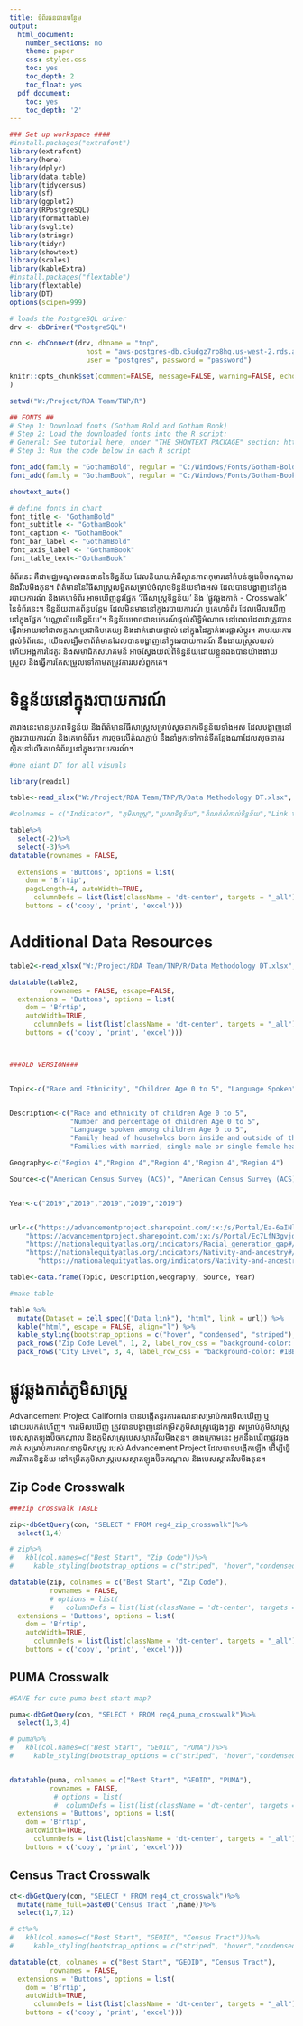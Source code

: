 ```yaml
---
title: ទំព័រធនធានបន្ថែម 
output:
  html_document:
    number_sections: no
    theme: paper
    css: styles.css
    toc: yes
    toc_depth: 2
    toc_float: yes
  pdf_document:
    toc: yes
    toc_depth: '2'
---
```


```r
### Set up workspace ####
#install.packages("extrafont")
library(extrafont)
library(here)
library(dplyr)
library(data.table)
library(tidycensus)
library(sf)
library(ggplot2)
library(RPostgreSQL)
library(formattable)
library(svglite)
library(stringr)
library(tidyr)
library(showtext)
library(scales)
library(kableExtra)
#install.packages("flextable")
library(flextable)
library(DT)
options(scipen=999)

# loads the PostgreSQL driver
drv <- dbDriver("PostgreSQL")

con <- dbConnect(drv, dbname = "tnp",
                   host = "aws-postgres-db.c5udgz7ro8hq.us-west-2.rds.amazonaws.com", port = 5432,
                   user = "postgres", password = "password")

knitr::opts_chunk$set(comment=FALSE, message=FALSE, warning=FALSE, echo=FALSE
)

setwd("W:/Project/RDA Team/TNP/R")
```

```r
## FONTS ##
# Step 1: Download fonts (Gotham Bold and Gotham Book) 
# Step 2: Load the downloaded fonts into the R script:
# General: See tutorial here, under "THE SHOWTEXT PACKAGE" section: https://r-coder.com/custom-fonts-r/#The_showtext_package 
# Step 3: Run the code below in each R script

font_add(family = "GothamBold", regular = "C:/Windows/Fonts/Gotham-Bold 700.otf")
font_add(family = "GothamBook", regular = "C:/Windows/Fonts/Gotham-Book 325.otf")

showtext_auto()

# define fonts in chart
font_title <- "GothamBold"
font_subtitle <- "GothamBook"
font_caption <- "GothamBook"
font_bar_label <- "GothamBold"
font_axis_label <- "GothamBook"
font_table_text<-"GothamBook"
```

ទំព័រនេះ គឺជាមជ្ឈមណ្ឌលធនធាននៃទិន្នន័យ ដែលនិយាយអំពីស្ថានភាពកុមារនៅតំបន់ឡុងប៊ិចកណ្តាល និងវីលមីងតុន។ ព័ត៌មាននៃវិធីសាស្រ្តលម្អិតសម្រាប់ចំណុចទិន្នន័យទាំងអស់ ដែលបានបង្ហាញនៅក្នុងរបាយការណ៍ និងគេហទំព័រ អាចឃើញនូវផ្នែក ‘វិធីសាស្រ្តទិន្នន័យ’ និង ‘ផ្លូវឆ្លងកាត់ - Crosswalk’ នៃទំព័រនេះ។ ទិន្នន័យពាក់ព័ន្ធបន្ថែម ដែលមិនមាននៅក្នុងរបាយការណ៍ ឬគេហទំព័រ ដែលមើលឃើញនៅក្នុងផ្នែក ‘បណ្ណាល័យទិន្នន័យ’។ ទិន្នន័យអាចជាឧបករណ៍ផ្តល់សិទ្ធិអំណាច នៅពេលដែលវាត្រូវបានធ្វើវាអោយទៅជាលក្ខណៈប្រជាធិបតេយ្យ និងដាក់ដោយផ្ទាល់ នៅក្នុងដៃភ្នាក់ងារផ្លាស់ប្តូរ។ តាមរយៈការផ្តល់ទំព័រនេះ, យើងសង្ឃឹមថាព័ត៌មានដែលបានបង្ហាញនៅក្នុងរបាយការណ៍ នឹងងាយស្រួលយល់ ហើយអង្គការដៃគូរ និងសមាជិកសហគមន៍ អាចស្វែងយល់ពីទិន្នន័យដោយខ្លួនឯងបានយ៉ាងងាយស្រួល និងធ្វើការកែសម្រួលទៅតាមតម្រូវការរបស់ពួកគេ។


# ទិន្នន័យនៅក្នុងរបាយការណ៍

តារាងនេះមានប្រភពទិន្នន័យ និងព័ត៌មានវិធីសាស្រ្តសម្រាប់សូចនាករទិន្នន័យទាំងអស់ ដែលបង្ហាញនៅក្នុងរបាយការណ៍ និងគេហទំព័រ។ ការចុចលើតំណភ្ជាប់ នឹងនាំអ្នកទៅកាន់ទីកន្លែងណាដែលសូចនាករស្ថិតនៅលើគេហទំព័រឬនៅក្នុងរបាយការណ៍។

```r
#one giant DT for all visuals

library(readxl)

table<-read_xlsx("W:/Project/RDA Team/TNP/R/Data Methodology DT.xlsx", sheet="final_khm")

#colnames = c("Indicator", "ភូមិសាស្ត្រ","ប្រភពទិន្នន័យ","កំណត់សំគាល់ទិន្នន័យ","Link to Indicator")

table%>%
  select(-2)%>%
  select(-3)%>%
datatable(rownames = FALSE, 
          
  extensions = 'Buttons', options = list(
    dom = 'Bfrtip',
    pageLength=4, autoWidth=TRUE,
      columnDefs = list(list(className = 'dt-center', targets = "_all")),
    buttons = c('copy', 'print', 'excel')))


```


# Additional Data Resources

```r
table2<-read_xlsx("W:/Project/RDA Team/TNP/R/Data Methodology DT.xlsx", sheet="additional")

datatable(table2, 
          rownames = FALSE, escape=FALSE,
  extensions = 'Buttons', options = list(
    dom = 'Bfrtip',
    autoWidth=TRUE,
      columnDefs = list(list(className = 'dt-center', targets = "_all")),
    buttons = c('copy', 'print', 'excel')))




```


```r

###OLD VERSION###


Topic<-c("Race and Ethnicity", "Children Age 0 to 5", "Language Spoken", "Nativity Status by Race", "Family Composition" )


Description<-c("Race and ethnicity of children Age 0 to 5", 
               "Number and percentage of children Age 0 to 5",
               "Language spoken among children Age 0 to 5",
               "Family head of households born inside and outside of the US by race",
               "Families with married, single male or single female head of households")

Geography<-c("Region 4","Region 4","Region 4","Region 4","Region 4")

Source<-c("American Census Survey (ACS)", "American Census Survey (ACS)", "American Census Survey (ACS)", "PUMS", "American Census Survey (ACS)")


Year<-c("2019","2019","2019","2019","2019")


url<-c("https://advancementproject.sharepoint.com/:x:/s/Portal/Ea-6aINlRjdJuWZ_PV9gHw0BbFf4ulpe5liG7S_7U8eqYg?e=gAGe47",
    "https://advancementproject.sharepoint.com/:x:/s/Portal/Ec7LfN3gvjdEuF66wHATGYkBTYWI6L1lntsgGgmCnP3Xbg?e=rp7FcS",
    "https://nationalequityatlas.org/indicators/Racial_generation_gap#/?geo=06000000000006037",
    "https://nationalequityatlas.org/indicators/Nativity-and-ancestry#/?geo=03000000000031100",
       "https://nationalequityatlas.org/indicators/Nativity-and-ancestry#/?geo=03000000000031100" )

table<-data.frame(Topic, Description,Geography, Source, Year)

#make table

table %>% 
  mutate(Dataset = cell_spec(("Data link"), "html", link = url)) %>%
  kable("html", escape = FALSE, align="l") %>%
  kable_styling(bootstrap_options = c("hover", "condensed", "striped"), full_width=F)%>%
  pack_rows("Zip Code Level", 1, 2, label_row_css = "background-color: #1BBF91; color: #fff;")%>%
  pack_rows("City Level", 3, 4, label_row_css = "background-color: #1BBF91; color: #fff;")


```



# ផ្លូវឆ្លងកាត់ភូមិសាស្ត្រ

Advancement Project California បានបង្កើតនូវការគណនាសម្រាប់ការមើលឃើញ ឬដោយរបកគំហើញ។ ការមើលឃើញ ត្រូវបានបង្ហាញនៅកម្រិតភូមិសាស្ត្រផ្សេងៗគ្នា សម្រាប់ភូមិសាស្ត្របេសស្តាតឡុងប៊ិចកណ្តាល និងភូមិសាស្ត្របេសស្តាតវីលមីងតុន។ ខាងក្រោមនេះ អ្នកនឹងឃើញផ្លូវឆ្លងកាត់ សម្រាប់ការគណនាភូមិសាស្ត្រ របស់ Advancement Project ដែលបានបង្កើតឡើង ដើម្បីធ្វើការវិភាគទិន្នន័យ នៅកម្រឹតភូមិសាស្ត្របេសស្តាតឡុងប៊ិចកណ្តាល និងបេសស្តាតវីលមីងតុន។

## Zip Code Crosswalk

```r
###zip crosswalk TABLE

zip<-dbGetQuery(con, "SELECT * FROM reg4_zip_crosswalk")%>%
  select(1,4)

# zip%>%
#   kbl(col.names=c("Best Start", "Zip Code"))%>%
#     kable_styling(bootstrap_options = c("striped", "hover","condensed","responsive", full_width = T))

datatable(zip, colnames = c("Best Start", "Zip Code"),
          rownames = FALSE,
          # options = list(
          #   columnDefs = list(list(className = 'dt-center', targets = "_all")),
  extensions = 'Buttons', options = list(
    dom = 'Bfrtip',
    autoWidth=TRUE,
      columnDefs = list(list(className = 'dt-center', targets = "_all")),
    buttons = c('copy', 'print', 'excel')))


```

## PUMA Crosswalk

```r

#SAVE for cute puma best start map?


```

```r
puma<-dbGetQuery(con, "SELECT * FROM reg4_puma_crosswalk")%>%
  select(1,3,4)

# puma%>%
#   kbl(col.names=c("Best Start", "GEOID", "PUMA"))%>%
#     kable_styling(bootstrap_options = c("striped", "hover","condensed","responsive", full_width = F))


datatable(puma, colnames = c("Best Start", "GEOID", "PUMA"),
          rownames = FALSE,
           # options = list(
           #  columnDefs = list(list(className = 'dt-center', targets = "_all")),
  extensions = 'Buttons', options = list(
    dom = 'Bfrtip',
    autoWidth=TRUE,
      columnDefs = list(list(className = 'dt-center', targets = "_all")),
    buttons = c('copy', 'print', 'excel')))

```

## Census Tract Crosswalk


```r
ct<-dbGetQuery(con, "SELECT * FROM reg4_ct_crosswalk")%>%
  mutate(name_full=paste0('Census Tract ',name))%>%
  select(1,7,12)

# ct%>%
#   kbl(col.names=c("Best Start", "GEOID", "Census Tract"))%>%
#     kable_styling(bootstrap_options = c("striped", "hover","condensed","responsive", full_width = F))

datatable(ct, colnames = c("Best Start", "GEOID", "Census Tract"),
          rownames = FALSE,
  extensions = 'Buttons', options = list(
    dom = 'Bfrtip',
    autoWidth=TRUE,
      columnDefs = list(list(className = 'dt-center', targets = "_all")),
    buttons = c('copy', 'print', 'excel')))

  

```



